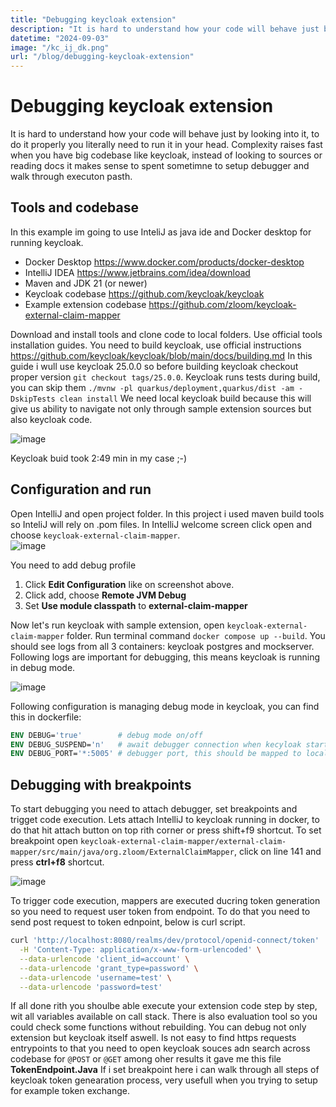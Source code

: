 ```yaml
---
title: "Debugging keycloak extension"
description: "It is hard to understand how your code will behave just by looking into it, to do it properly you literally need to run it in your head. Leave this task for debugger!"
datetime: "2024-09-03"
image: "/kc_ij_dk.png"
url: "/blog/debugging-keycloak-extension"
---
```


# Debugging keycloak extension
It is hard to understand how your code will behave just by looking into it, to do it properly you literally need to run it in your head. Complexity raises fast when you have big codebase like keycloak, instead of looking to sources or reading docs it makes sense to spent sometimne to setup debugger and walk through executon pasth.

## Tools and codebase
In this example im going to use InteliJ as java ide and Docker desktop for running keycloak. 
- Docker Desktop https://www.docker.com/products/docker-desktop
- IntelliJ IDEA https://www.jetbrains.com/idea/download
- Maven and JDK 21 (or newer)
- Keycloak codebase https://github.com/keycloak/keycloak
- Example extension codebase https://github.com/zloom/keycloak-external-claim-mapper

Download and install tools and clone code to local folders. Use official tools installation guides. You need to build keycloak, use official instructions https://github.com/keycloak/keycloak/blob/main/docs/building.md
In this guide i wull use keycloak 25.0.0 so before building keycloak checkout proper version `git checkout tags/25.0.0`. Keycloak runs tests during build, you can skip them `./mvnw -pl quarkus/deployment,quarkus/dist -am -DskipTests clean install`
We need local keycloak build because this will give us ability to navigate not only through sample extension sources but also keycloak code.

![image](../../assets/2024-10-21_14-58.png)

Keycloak buid took 2:49 min in my case ;-)

## Configuration and run
Open IntelliJ and open project folder. In this project i used maven build tools so InteliJ will rely on .pom files.
In IntelliJ welcome screen click open and choose `keycloak-external-claim-mapper`.  
![image](../../assets/2024-10-21_15-08.png)

You need to add debug profile

1. Click **Edit Configuration** like on screenshot above.
2. Click add, choose **Remote JVM Debug**
3. Set **Use module classpath** to **external-claim-mapper**

Now let's run keycloak with sample extension, open `keycloak-external-claim-mapper` folder. Run terminal command `docker compose up --build`. You should see logs from all 3 containers: keycloak postgres and mockserver.
Following logs are important for debugging, this means keycloak is running in debug mode.

![image](../../assets/2024-10-21_19-00.png)

Following configuration is managing debug mode in keycloak, you can find this in dockerfile:

```dockerfile
ENV DEBUG='true'        # debug mode on/off
ENV DEBUG_SUSPEND='n'   # await debugger connection when kecyloak start, this is usefull when you need to walk through startup code
ENV DEBUG_PORT='*:5005' # debugger port, this should be mapped to localhost
```
## Debugging with breakpoints
To start debugging you need to attach debugger, set breakpoints and trigget code execution. Lets attach IntelliJ to keycloak running in docker, to do that hit attach button on top rith corner or press shift+f9 shortcut.
To set breakpoint open `keycloak-external-claim-mapper/external-claim-mapper/src/main/java/org.zloom/ExternalClaimMapper`, click on line 141 and press **ctrl+f8** shortcut.

![image](../../assets/2024-10-21_22-52.png)

To trigger code execution, mappers are executed ducring token generation so you need to request user token from endpoint. To do that you need to send post request to token ednpoint, below is curl script.
```bash
curl 'http://localhost:8080/realms/dev/protocol/openid-connect/token'  \
  -H 'Content-Type: application/x-www-form-urlencoded' \
  --data-urlencode 'client_id=account' \
  --data-urlencode 'grant_type=password' \
  --data-urlencode 'username=test' \
  --data-urlencode 'password=test' 
```
If all done rith you shoulbe able execute your extension code step by step, wit all variables available on call stack. There is also evaluation tool so you could check some functions without rebuilding.
You can debug not only extension but keycloak itself aswell. Is not easy to find https requests entrypoints to that you need to open keycloak souces adn search across codebase for `@POST` or `@GET` among oher results it gave me this file **TokenEndpoint.Java**
If i set breakpoint here i can walk through all steps of keycloak token genearation process, very usefull when you trying to setup for example token exchange.
